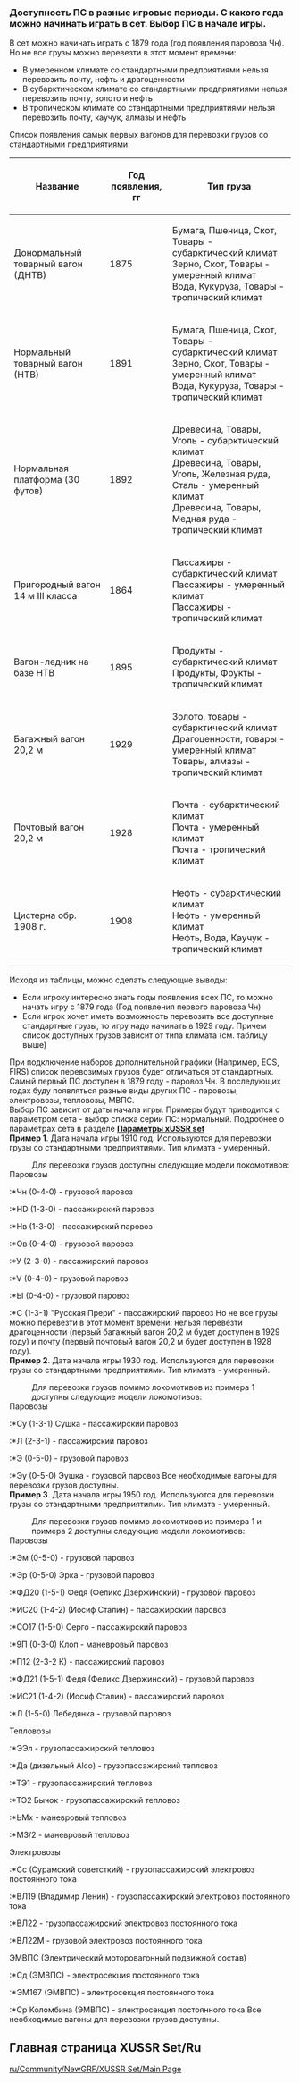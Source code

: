 === Доступность ПС в разные игровые периоды. С какого года можно начинать играть в сет. Выбор ПС в начале игры.===
В сет можно начинать играть с 1879 года (год появления паровоза Чн). Но не все грузы можно перевезти в этот момент времени: 
*В умеренном климате со стандартными предприятиями нельзя перевозить почту, нефть и драгоценности
*В субарктическом климате со стандартными предприятиями нельзя перевозить почту, золото и нефть
*В тропическом климате со стандартными предприятиями нельзя перевозить почту,  каучук, алмазы и нефть
Список появления самых первых вагонов для перевозки грузов со стандартными предприятиями:
{|class="wikitable sortable"
|-
! Название
! Год появления, <br>гг
! Тип груза  
|-
|Донормальный товарный вагон (ДНТВ)
|1875
|Бумага, Пшеница, Скот, Товары - субарктический климат <br> Зерно, Скот, Товары - умеренный климат <br> Вода, Кукуруза, Товары - тропический климат
|-
|Нормальный товарный вагон (НТВ)
|1891
|Бумага, Пшеница, Скот, Товары - субарктический климат <br> Зерно, Скот, Товары - умеренный климат <br> Вода, Кукуруза, Товары - тропический климат 
|-
|Нормальная платформа (30 футов)
|1892
|Древесина, Товары, Уголь - субарктический климат <br> Древесина, Товары, Уголь, Железная руда, Сталь - умеренный климат <br> Древесина, Товары, Медная руда - тропический климат
|-
|Пригородный вагон 14 м III класса
|1864
|Пассажиры - субарктический климат <br> Пассажиры - умеренный климат <br> Пассажиры - тропический климат
|-
|Вагон-ледник на базе НТВ
|1895
|Продукты - субарктический климат  <br> Продукты, Фрукты - тропический климат
|-
|Багажный вагон 20,2 м
|1929
|Золото, товары - субарктический климат <br> Драгоценности, товары - умеренный климат <br> Товары, алмазы - тропический климат
|-
|Почтовый вагон 20,2 м
|1928
|Почта - субарктический климат <br> Почта - умеренный климат <br> Почта - тропический климат
|-
|Цистерна обр. 1908 г.
|1908
|Нефть - субарктический климат <br> Нефть - умеренный климат <br> Нефть, Вода, Каучук - тропический климат
|}
Исходя из таблицы, можно сделать следующие выводы:
*Если игроку интересно знать годы появления всех ПС, то можно начать игру с 1879 года (Год появления первого паровоза Чн)
*Если игрок хочет иметь возможность перевозить все доступные стандартные грузы, то игру надо начинать в 1929 году. Причем список доступных грузов зависит от типа климата (см. таблицу выше)
При подключение наборов дополнительной графики (Например, ECS, FIRS) список перевозимых грузов будет отличаться от стандартных. <br>
Самый первый ПС доступен в 1879 году - паровоз Чн. В последующих годах буду появляться разные виды других ПС - паровозы, электровозы, тепловозы, МВПС. <br>
Выбор ПС зависит от даты начала игры. Примеры будут приводится с параметром сета - выбор списка серии ПС: нормальный. Подробнее о параметрах сета в разделе [https://wiki.openttd.org/XUSSR_Set/The_parameters_of_the_xUSSR_set./Ru '''Параметры xUSSR set'''] <br>
'''Пример 1'''. Дата начала игры 1910 год. Используются для перевозки грузы со стандартными предприятиями. Тип климата - умеренный.
:Для перевозки грузов доступны следующие модели локомотивов:
;Паровозы
:*Чн (0-4-0) - грузовой паровоз
:*НD (1-3-0) - пассажирский паровоз 
:*Нв (1-3-0) - пассажирский паровоз 
:*Ов (0-4-0) - грузовой паровоз 
:*У (2-3-0) - пассажирский паровоз
:*Ѵ (0-4-0) - грузовой паровоз 
:*Ы (0-4-0) - грузовой паровоз 
:*С (1-3-1) "Русская Прери" - пассажирский паровоз 
Но не все грузы можно перевезти в этот момент времени: нельзя перевезти драгоценности (первый багажный вагон 20,2 м будет доступен в 1929 году) и почту (первый почтовый вагон 20,2 м будет доступен в 1928 году). <br>
'''Пример 2'''. Дата начала игры 1930 год. Используются для перевозки грузы со стандартными предприятиями. Тип климата - умеренный.
: Для перевозки грузов помимо локомотивов из примера 1 доступны следующие модели локомотивов:
;Паровозы 
:*Су (1-3-1) Сушка - пассажирский паровоз 
:*Л (2-3-1) - пассажирский паровоз 
:*Э (0-5-0) - грузовой паровоз 
:*Эу (0-5-0) Эушка - грузовой паровоз 
Все необходимые вагоны для перевозки грузов доступны. <br>
'''Пример 3'''. Дата начала игры 1950 год. Используются для перевозки грузы со стандартными предприятиями. Тип климата - умеренный.
: Для перевозки грузов помимо локомотивов из примера 1 и примера 2 доступны следующие модели локомотивов:
;Паровозы 
:*Эм (0-5-0) - грузовой паровоз 
:*Эр (0-5-0) Эрка - грузовой паровоз 
:*ФД20 (1-5-1) Федя (Феликс Дзержинский) - грузовой паровоз 
:*ИС20 (1-4-2) (Иосиф Сталин) - пассажирский паровоз 
:*СО17 (1-5-0) Серго - пассажирский паровоз
:*9П (0-3-0) Клоп - маневровый паровоз
:*П12 (2-3-2 К) - пассажирский паровоз
:*ФД21 (1-5-1) Федя (Феликс Дзержинский) - грузовой паровоз
:*ИС21 (1-4-2) (Иосиф Сталин) - пассажирский паровоз
:*Л (1-5-0) Лебедянка - грузовой паровоз
;Тепловозы
:*ЭЭл - грузопассажирский тепловоз
:*Да (дизельный Alco) - грузопассажирский тепловоз
:*ТЭ1 - грузопассажирский тепловоз
:*ТЭ2 Бычок - грузопассажирский тепловоз
:*ЬМх - маневровый тепловоз
:*М3/2 - маневровый тепловоз
;Электровозы
:*Сс (Сурамский советсткий) - грузопассажирский электровоз постоянного тока
:*ВЛ19 (Владимир Ленин) - грузопассажирский электровоз постоянного тока
:*ВЛ22 - грузопассажирский электровоз постоянного тока
:*ВЛ22М - грузовой электровоз постоянного тока
;ЭМВПС (Электрический моторовагонный подвижной состав)
:*Сд (ЭМВПС) - электросекция постоянного тока
:*ЭМ167 (ЭМВПС) - электросекция постоянного тока
:*Ср Коломбина (ЭМВПС) - электросекция постоянного тока 
Все необходимые вагоны для перевозки грузов доступны.

==Главная страница XUSSR Set/Ru==
[[ru/Community/NewGRF/XUSSR Set/Main Page]]